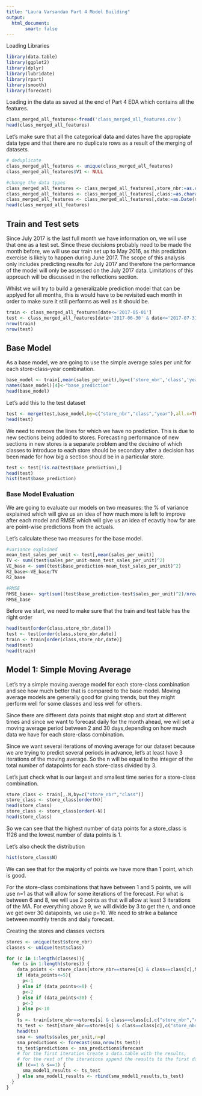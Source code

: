 ---
title: "Laura Varsandan Part 4 Model Building"
output: 
  html_document: 
       smart: false
---

Loading Libraries

```{r}
library(data.table)
library(ggplot2)  
library(dplyr)
library(lubridate)
library(rpart)
library(smooth)
library(forecast)
```

Loading in the data as saved at the end of Part 4 EDA which contains all the features.

```{r}
class_merged_all_features<-fread('class_merged_all_features.csv')
head(class_merged_all_features)
```

Let's make sure that all the categorical data and dates have the appropiate data type and that there are no duplicate rows as a result of the merging of datasets. 
```{r}
# deduplicate
class_merged_all_features <- unique(class_merged_all_features)
class_merged_all_features$V1 <- NULL

#change the data types
class_merged_all_features <- class_merged_all_features[,store_nbr:=as.character(store_nbr)]
class_merged_all_features <- class_merged_all_features[,class:=as.character(class)]
class_merged_all_features <- class_merged_all_features[,date:=as.Date(date)]
head(class_merged_all_features)
```


## Train and Test sets
Since July 2017 is the last full month we have information on, we will use that one as a test set. Since these decisions probably need to be made the month before, we will use our train set up to May 2016, as this prediction exercise is likely to happen during June 2017. The scope of this analysis only includes predicting results for July 2017 and therefore the performance of the model will only be assessed on the July 2017 data. Limitations of this approach will be discussed in the reflections section.

Whilst we will try to build a generalizable prediction model that can be applyed for all months, this is would have to be revisited each month in order to make sure it still performs as well as it should be. 



```{r}
train <- class_merged_all_features[date<='2017-05-01']
test <- class_merged_all_features[date>'2017-06-30' & date<='2017-07-31']
nrow(train)
nrow(test)
```




## Base Model

As a base model, we are going to use the simple average sales per unit for each store-class-year combination. 

```{r}
base_model <- train[,mean(sales_per_unit),by=c('store_nbr','class','year')]
names(base_model)[4]<-"base_prediction"
head(base_model)
```

Let's add this to the test dataset

```{r}
test <- merge(test,base_model,by=c("store_nbr","class","year"),all.x=TRUE)
head(test)
```

We need to remove the lines for which we have no prediction. This is due to new sections being added to stores. Forecasting performance of new sections in new stores is a separate problem and the decisino of which classes to introduce to each store should be secondary after a decision has been made for how big a section should be in a particular store. 

```{r}
test <- test[!is.na(test$base_prediction),]
head(test)
hist(test$base_prediction)
```


### Base Model Evaluation
We are going to evaluate our models on two measures: the % of variance explained which will give us an idea of how much more is left to improve after each model and RMSE which will give us an idea of ecavtly how far are are point-wise predictions from the actuals. 

Let's calculate these two measures for the base model. 

```{r}
#variance explained
mean_test_sales_per_unit <- test[,mean(sales_per_unit)]
TV <- sum((test$sales_per_unit-mean_test_sales_per_unit)^2)
VE_base <- sum((test$base_prediction-mean_test_sales_per_unit)^2)
R2_base<-VE_base/TV
R2_base

#RMSE
RMSE_base<- sqrt(sum((test$base_prediction-test$sales_per_unit)^2)/nrow(test))
RMSE_base 
```

Before we start, we need to make sure that the train and test table has the right order

```{r}
head(test[order(class,store_nbr,date)])
test <- test[order(class,store_nbr,date)]
train <- train[order(class,store_nbr,date)]
head(test)
head(train)
```



## Model 1: Simple Moving Average

Let's try a simple moving average model for each store-class combination and see how much better that is compared to the base model. Moving average models are generally good for giving trends, but they might perform well for some classes and less well for others.

Since there are different data points that might stop and start at different times and since we want to forecast daily for the month ahead, we will set a moving average period between 2 and 30 days,depending on how much data we have for each store-class combination.

Since we want several iterations of moving average for our dataset because we are trying to predict several periods in advance, let's at least have 3 iterations of the moving average. So the n will be equal to the integer of the total number of datapoints for each store-class divided by 3. 

Let's just check what is our largest and smallest time series for a store-class combination. 

```{r}
store_class <- train[,.N,by=c("store_nbr","class")]
store_class <- store_class[order(N)]
head(store_class)
store_class <- store_class[order(-N)]
head(store_class)
```

So we can see that the highest number of data points for a store_class is 1126 and the lowest number of data points is 1. 

Let's also check the distribution

```{r}
hist(store_class$N)
```

We can see that for the majority of points we have more than 1 point, which is good. 

For the store-class combinations that have between 1 and 5 points, we will use n=1 as that will allow for some iterations of the forecast. For what is between 6 and 8, we will use 2 points as that will allow at least 3 iterations of the MA. For everything above 9, we will divide by 3 to get the n, and once we get over 30 datapoints, we use p=10. We need to strike a balance between monthly trends and daily forecast. 

Creating the stores and classes vectors
```{r}
stores <- unique(test$store_nbr)
classes <- unique(test$class)

```

```{r}
for (c in 1:length(classes)){
  for (s in 1:length(stores)) {
    data_points <- store_class[store_nbr==stores[s] & class==class[c],N]
    if (data_points<=5){
      p<-1
    } else if (data_points<=8) {
      p<-2
    } else if (data_points<30) {
      p<-3
    } else p<-10
    p
    ts <- train[store_nbr==stores[s] & class==class[c],c("store_nbr","class","date","sales_per_unit")]
    ts_test <- test[store_nbr==stores[s] & class==class[c],c("store_nbr","class","date","sales_per_unit")]
    head(ts)
    sma <- sma(ts$sales_per_unit,n=p)
    sma_predictions <- forecast(sma,nrow(ts_test))
    ts_test$predictions <- sma_predictions$forecast
    # for the first iteration create a data.table with the results, 
    # for the rest of the iterations append the results to the first data table. 
    if (c==1 & s==1) {
      sma_model1_results <- ts_test
    } else sma_model1_results <- rbind(sma_model1_results,ts_test)
  }
}
  
    
```









